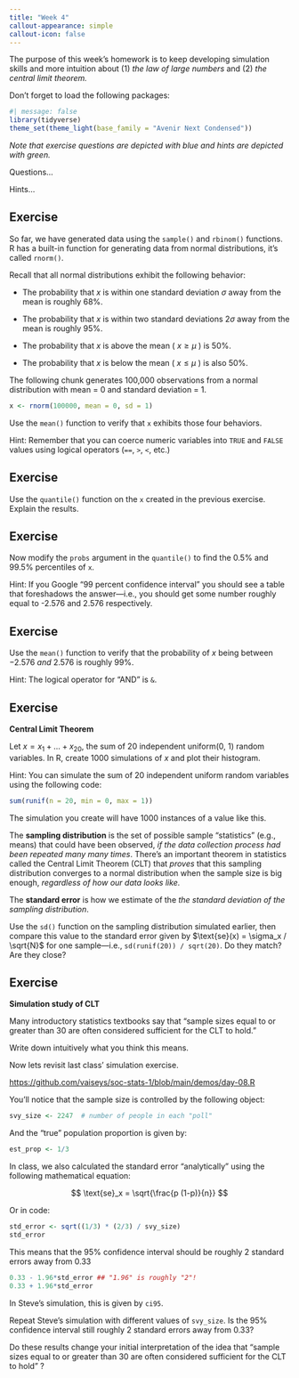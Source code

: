 ```yaml
---
title: "Week 4"
callout-appearance: simple
callout-icon: false
---
```


The purpose of this week's homework is to keep developing simulation skills and more intuition about (1) *the* *law of large numbers* and (2) *the central limit theorem.*

Don't forget to load the following packages:

```r
#| message: false
library(tidyverse)
theme_set(theme_light(base_family = "Avenir Next Condensed"))
```

*Note that exercise questions are depicted with blue and hints are depicted with green.*

::: callout-note
Questions...
:::

::: callout-tip
Hints...
:::

## Exercise

So far, we have generated data using the `sample()` and `rbinom()` functions. R has a built-in function for generating data from normal distributions, it's called `rnorm()`.

Recall that all normal distributions exhibit the following behavior:

-   The probability that $x$ is within one standard deviation $\sigma$ away from the mean is roughly 68%.

-   The probability that $x$ is within two standard deviations $2\sigma$ away from the mean is roughly 95%.

-   The probability that $x$ is above the mean ( $x \geq \mu$ ) is 50%.

-   The probability that $x$ is below the mean ( $x \leq \mu$ ) is also 50%.

The following chunk generates 100,000 observations from a normal distribution with mean = 0 and standard deviation = 1.

```r
x <- rnorm(100000, mean = 0, sd = 1)
```

::: callout-note
Use the `mean()` function to verify that `x` exhibits those four behaviors.
:::

::: callout-tip
Hint: Remember that you can coerce numeric variables into `TRUE` and `FALSE` values using logical operators (`==`, `>`, `<`, etc.)
:::

## Exercise

::: callout-note
Use the `quantile()` function on the `x` created in the previous exercise. Explain the results.
:::

## Exercise

::: callout-note
Now modify the `probs` argument in the `quantile()` to find the 0.5% and 99.5% percentiles of `x`.
:::

::: callout-tip
Hint: If you Google "99 percent confidence interval" you should see a table that foreshadows the answer---i.e., you should get some number roughly equal to -2.576 and 2.576 respectively.
:::

## Exercise

::: callout-note
Use the `mean()` function to verify that the probability of $x$ being between $-2.576$ *and* $2.576$ is roughly 99%.
:::

::: callout-tip
Hint: The logical operator for "AND" is `&`.
:::

## Exercise

**Central Limit Theorem**

::: callout-note
Let $x = x_1 + \dots + x_{20}$, the sum of 20 independent uniform(0, 1) random variables. In R, create 1000 simulations of $x$ and plot their histogram.
:::

::: callout-tip
Hint: You can simulate the sum of 20 independent uniform random variables using the following code:

```r
sum(runif(n = 20, min = 0, max = 1))
```

The simulation you create will have 1000 instances of a value like this.
:::

The **sampling distribution** is the set of possible sample "statistics" (e.g., means) that could have been observed, *if the data collection process had been repeated many many times*. There's an important theorem in statistics called the Central Limit Theorem (CLT) that *proves* that this sampling distribution converges to a normal distribution when the sample size is big enough, *regardless of how our data looks like.*

The **standard error** is how we estimate of the *the standard deviation of the sampling distribution*.

::: callout-note
Use the `sd()` function on the sampling distribution simulated earlier, then compare this value to the standard error given by $\text{se}(x) = \sigma_x / \sqrt{N}$ for one sample---i.e., `sd(runif(20)) / sqrt(20)`. Do they match? Are they close?
:::

## Exercise

**Simulation study of CLT**

Many introductory statistics textbooks say that "sample sizes equal to or greater than 30 are often considered sufficient for the CLT to hold."

::: callout-note
Write down intuitively what you think this means.
:::

Now lets revisit last class' simulation exercise.

<https://github.com/vaiseys/soc-stats-1/blob/main/demos/day-08.R>

You'll notice that the sample size is controlled by the following object:

```r
svy_size <- 2247  # number of people in each "poll"
```

And the "true" population proportion is given by:

```r
est_prop <- 1/3
```

In class, we also calculated the standard error "analytically" using the following mathematical equation:

$$
\text{se}_x = \sqrt{\frac{p (1-p)}{n}}
$$

Or in code:

```r
std_error <- sqrt((1/3) * (2/3) / svy_size)
std_error
```

This means that the 95% confidence interval should be roughly 2 standard errors away from 0.33

```r
0.33 - 1.96*std_error ## "1.96" is roughly "2"!
0.33 + 1.96*std_error
```

In Steve's simulation, this is given by `ci95`.

::: callout-note
Repeat Steve's simulation with different values of `svy_size`. Is the 95% confidence interval still roughly 2 standard errors away from 0.33?

Do these results change your initial interpretation of the idea that "sample sizes equal to or greater than 30 are often considered sufficient for the CLT to hold" ?
:::
